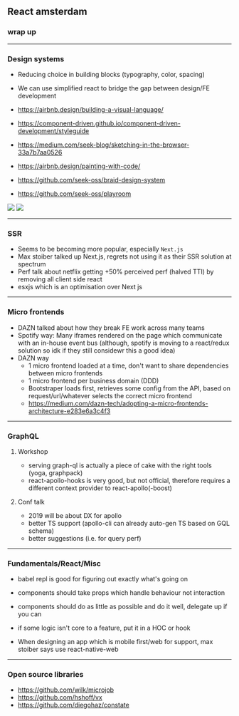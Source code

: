 
## React amsterdam
### wrap up

---

### Design systems

- Reducing choice in building blocks (typography, color, spacing)
- We can use simplified react to bridge the gap between design/FE development

- https://airbnb.design/building-a-visual-language/
- https://component-driven.github.io/component-driven-development/styleguide

- https://medium.com/seek-blog/sketching-in-the-browser-33a7b7aa0526
- https://airbnb.design/painting-with-code/

- https://github.com/seek-oss/braid-design-system
- https://github.com/seek-oss/playroom


<div style={{ display: 'flex', justifyContent: 'space-around', alignItems: 'center' }}>
  <img src="./braid.png" style={{ height: '75px' }} />
  <img src="./playroom.png" style={{ height: '75px' }} />
</div>

---

### SSR
- Seems to be becoming more popular, especially `Next.js`
- Max stoiber talked up Next.js, regrets not using it as their SSR solution at spectrum
- Perf talk about netflix getting +50% perceived perf (halved TTI) by removing all client side react
- esxjs which is an optimisation over Next js


---

### Micro frontends
- DAZN talked about how they break FE work across many teams
- Spotify way: Many iframes rendered on the page which communicate with an in-house event bus (although, spotify is moving to a react/redux solution so idk if they still considewr this a good idea)
- DAZN way
  - 1 micro frontend loaded at a time, don't want to share dependencies between micro frontends
  - 1 micro frontend per business domain (DDD)
  - Bootstraper loads first, retrieves some config from the API, based on request/url/whatever selects the correct micro frontend
  - https://medium.com/dazn-tech/adopting-a-micro-frontends-architecture-e283e6a3c4f3

---

### GraphQL
1. Workshop
    - serving graph-ql is actually a piece of cake with the right tools (yoga, graphpack)
    - react-apollo-hooks is very good, but not official, therefore requires a different context provider to react-apollo(-boost)

2. Conf talk
    - 2019 will be about DX for apollo
    - better TS support (apollo-cli can already auto-gen TS based on GQL schema)
    - better suggestions (i.e. for query perf)


---


### Fundamentals/React/Misc
- babel repl is good for figuring out exactly what's going on

- components should take props which handle behaviour not interaction
- components should do as little as possible and do it well, delegate up if you can
- if some logic isn't core to a feature, put it in a HOC or hook

- When designing an app which is mobile first/web for support, max stoiber says use react-native-web


---


### Open source libraries
- https://github.com/wilk/microjob
- https://github.com/hshoff/vx
- https://github.com/diegohaz/constate